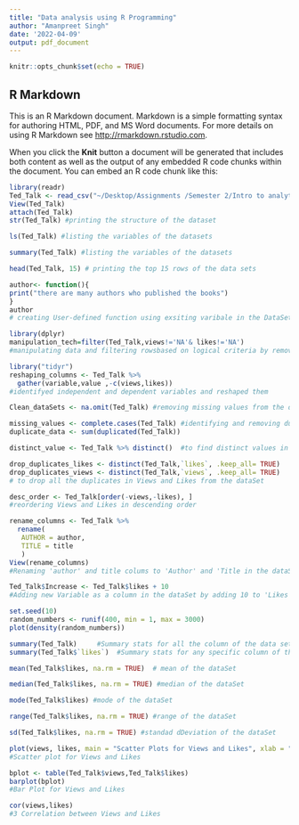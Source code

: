 ```yaml
---
title: "Data analysis using R Programming"
author: "Amanpreet Singh"
date: '2022-04-09'
output: pdf_document
---
```


```r
knitr::opts_chunk$set(echo = TRUE)
```

## R Markdown

This is an R Markdown document. Markdown is a simple formatting syntax for authoring HTML, PDF, and MS Word documents. For more details on using R Markdown see <http://rmarkdown.rstudio.com>.

When you click the **Knit** button a document will be generated that includes both content as well as the output of any embedded R code chunks within the document. You can embed an R code chunk like this:

```r
library(readr)
Ted_Talk <- read_csv("~/Desktop/Assignments /Semester 2/Intro to analytics R programming/Ted Talk Data/Ted_Talk.csv")
View(Ted_Talk)
attach(Ted_Talk)
str(Ted_Talk) #printing the structure of the dataset
```

```r
ls(Ted_Talk) #listing the variables of the datasets
```
```r
summary(Ted_Talk) #listing the variables of the datasets
```
```r
head(Ted_Talk, 15) # printing the top 15 rows of the data sets
```
```r
author<- function(){
print("there are many authors who published the books")
} 
author
# creating User-defined function using exsiting varibale in the DataSets
```
```r
library(dplyr)
manipulation_tech=filter(Ted_Talk,views!='NA'& likes!='NA')
#manipulating data and filtering rowsbased on logical criteria by removing NA values from the datset
```
```r
library("tidyr")
reshaping_columns <- Ted_Talk %>%
  gather(variable,value ,-c(views,likes))
#identifyed independent and dependent variables and reshaped them 
```
```r
Clean_dataSets <- na.omit(Ted_Talk) #removing missing values from the dataSets
```
```r
missing_values <- complete.cases(Ted_Talk) #identifying and removing duplicate values from the data set
duplicate_data <- sum(duplicated(Ted_Talk))
```
```r
distinct_value <- Ted_Talk %>% distinct()  #to find distinct values in the dataSet

```
```r
drop_duplicates_likes <- distinct(Ted_Talk,`likes`, .keep_all= TRUE)
drop_duplicates_views <- distinct(Ted_Talk,`views`, .keep_all= TRUE)
# to drop all the duplicates in Views and Likes from the dataSet
```
```r
desc_order <- Ted_Talk[order(-views,-likes), ]
#reordering Views and Likes in descending order
```
```r
rename_columns <- Ted_Talk %>% 
  rename(
   AUTHOR = author,
   TITLE = title   
   )
View(rename_columns)
#Renaming 'author' and title colums to 'Author' and 'Title in the dataSet
```
```r
Ted_Talk$Increase <- Ted_Talk$likes + 10
#Adding new Variable as a column in the dataSet by adding 10 to 'Likes'
```
```r
set.seed(10)
random_numbers <- runif(400, min = 1, max = 3000)
plot(density(random_numbers))
```
```r
summary(Ted_Talk)     #Summary stats for all the column of the data sets
summary(Ted_Talk$`likes`)  #Summary stats for any specific column of the data set

```

```r
mean(Ted_Talk$likes, na.rm = TRUE)  # mean of the dataSet
```
```r
median(Ted_Talk$likes, na.rm = TRUE) #median of the dataSet
```
```r
mode(Ted_Talk$likes) #mode of the dataSet
```
```r
range(Ted_Talk$likes, na.rm = TRUE) #range of the dataSet
```
```r
sd(Ted_Talk$likes, na.rm = TRUE) #standad dDeviation of the dataSet
```

```r
plot(views, likes, main = "Scatter Plots for Views and Likes", xlab = "VIEWS", ylab="LIKES", pch=24, col= "dodgerblue1")
#Scatter plot for Views and Likes
```
```r
bplot <- table(Ted_Talk$views,Ted_Talk$likes)
barplot(bplot)
#Bar Plot for Views and Likes
```
```r
cor(views,likes)
#3 Correlation between Views and Likes

```

